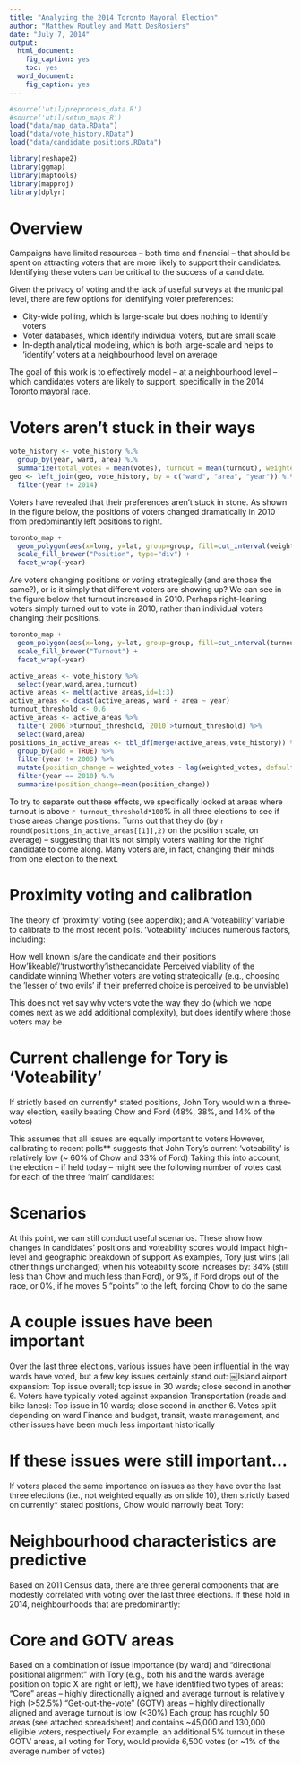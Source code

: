 ```yaml
---
title: "Analyzing the 2014 Toronto Mayoral Election"
author: "Matthew Routley and Matt DesRosiers"
date: "July 7, 2014"
output:
  html_document:
    fig_caption: yes
    toc: yes
  word_document:
    fig_caption: yes
---
```


```r
#source('util/preprocess_data.R')
#source('util/setup_maps.R')
load("data/map_data.RData")
load("data/vote_history.RData")
load("data/candidate_positions.RData")
```
```r
library(reshape2)
library(ggmap)
library(maptools)
library(mapproj)
library(dplyr)
```

# Overview

Campaigns have limited resources – both time and financial – that should be spent on attracting voters that are more likely to support their candidates. Identifying these voters can be critical to the success of a candidate.

Given the privacy of voting and the lack of useful surveys at the municipal level, there are few options for identifying voter preferences:

* City-wide polling, which is large-scale but does nothing to identify voters
* Voter databases, which identify individual voters, but are small scale
* In-depth analytical modeling, which is both large-scale and helps to 'identify' voters at a neighbourhood level on average

The goal of this work is to effectively model -- at a neighbourhood level -- which candidates voters are likely to support, specifically in the 2014 Toronto mayoral race.

# Voters aren’t stuck in their ways

```r
vote_history <- vote_history %.%
  group_by(year, ward, area) %.%
  summarize(total_votes = mean(votes), turnout = mean(turnout), weighted_votes = mean(weighted_votes))
geo <- left_join(geo, vote_history, by = c("ward", "area", "year")) %.%
  filter(year != 2014)
```

Voters have revealed that their preferences aren’t stuck in stone. As shown in the figure below, the positions of voters changed dramatically in 2010 from predominantly left positions to right.

```r
toronto_map +
  geom_polygon(aes(x=long, y=lat, group=group, fill=cut_interval(weighted_votes, length=0.15)), alpha = 5/6, data=geo) + 
  scale_fill_brewer("Position", type="div") +
  facet_wrap(~year)
```

Are voters changing positions or voting strategically (and are those the same?), or is it simply that different voters are showing up? We can see in the figure below that turnout increased in 2010. Perhaps right-leaning voters simply turned out to vote in 2010, rather than individual voters changing their positions.

```r
toronto_map +
  geom_polygon(aes(x=long, y=lat, group=group, fill=cut_interval(turnout,length = 0.25)), alpha = 5/6, data=geo) + 
  scale_fill_brewer("Turnout") + 
  facet_wrap(~year)
```
```r
active_areas <- vote_history %>%
  select(year,ward,area,turnout)
active_areas <- melt(active_areas,id=1:3)
active_areas <- dcast(active_areas, ward + area ~ year)
turnout_threshold <- 0.6
active_areas <- active_areas %>%
  filter(`2006`>turnout_threshold,`2010`>turnout_threshold) %>%
  select(ward,area)
positions_in_active_areas <- tbl_df(merge(active_areas,vote_history)) %>%
  group_by(add = TRUE) %>%
  filter(year != 2003) %>%
  mutate(position_change = weighted_votes - lag(weighted_votes, default = 0)) %>%
  filter(year == 2010) %.%
  summarize(position_change=mean(position_change))
```

To try to separate out these effects, we specifically looked at areas where turnout is above `r turnout_threshold*100`% in all three elections to see if those areas change positions. Turns out that they do (by `r round(positions_in_active_areas[[1]],2)` on the position scale, on average) -- suggesting that it’s not simply voters waiting for the 'right' candidate to come along. Many voters are, in fact, changing their minds from one election to the next.

# Proximity voting and calibration

The theory of ‘proximity’ voting (see appendix); and
A ‘voteability' variable to calibrate to the most recent polls. 'Voteability' includes numerous factors, including:

How well known is/are the candidate and their positions
How'likeable'/'trustworthy'isthecandidate
Perceived viability of the candidate winning
Whether voters are voting strategically (e.g., choosing the 'lesser of two evils' if their preferred choice is perceived to be unviable)

This does not yet say why voters vote the way they do (which we hope comes next as we add additional complexity), but does identify where those voters may be

# Current challenge for Tory is 'Voteability'

If strictly based on currently* stated positions, John Tory would win a three- way election, easily beating Chow and Ford (48%, 38%, and 14% of the votes)

This assumes that all issues are equally important to voters However, calibrating to recent polls** suggests that John Tory’s current
‘voteability’ is relatively low (~ 60% of Chow and 33% of Ford)
Taking this into account, the election – if held today – might see the following number of votes cast for each of the three 'main' candidates:

# Scenarios

At this point, we can still conduct useful scenarios. These show how changes in candidates’ positions and voteability scores would impact high-level and geographic breakdown of support
As examples, Tory just wins (all other things unchanged) when his voteability score increases by:
34% (still less than Chow and much less than Ford), or
9%, if Ford drops out of the race, or
0%, if he moves 5 “points” to the left, forcing Chow to do the same

# A couple issues have been important

Over the last three elections, various issues have been influential in the way wards have voted, but a few key issues certainly stand out:
￼Island airport expansion: Top issue overall; top issue in 30 wards; close second in another 6. Voters have typically voted against expansion
Transportation (roads and bike lanes): Top issue in 10 wards; close second in another 6. Votes split depending on ward
Finance and budget, transit, waste management, and other issues have been much less important historically

# If these issues were still important...

If voters placed the same importance on issues as they have over the last three elections (i.e., not weighted equally as on slide 10), then strictly based on currently* stated positions, Chow would narrowly beat Tory:

# Neighbourhood characteristics are predictive

Based on 2011 Census data, there are three general components that are modestly correlated with voting over the last three elections. If these hold in 2014, neighbourhoods that are predominantly:

# Core and GOTV areas

Based on a combination of issue importance (by ward) and “directional positional alignment” with Tory (e.g., both his and the ward’s average position on topic X are right or left), we have identified two types of areas:
"Core” areas – highly directionally aligned and average turnout is relatively high (>52.5%)
“Get-out-the-vote” (GOTV) areas – highly directionally aligned and average turnout is low (<30%)
Each group has roughly 50 areas (see attached spreadsheet) and contains ~45,000 and 130,000 eligible voters, respectively
For example, an additional 5% turnout in these GOTV areas, all voting for Tory, would provide 6,500 votes (or ~1% of the average number of votes)
